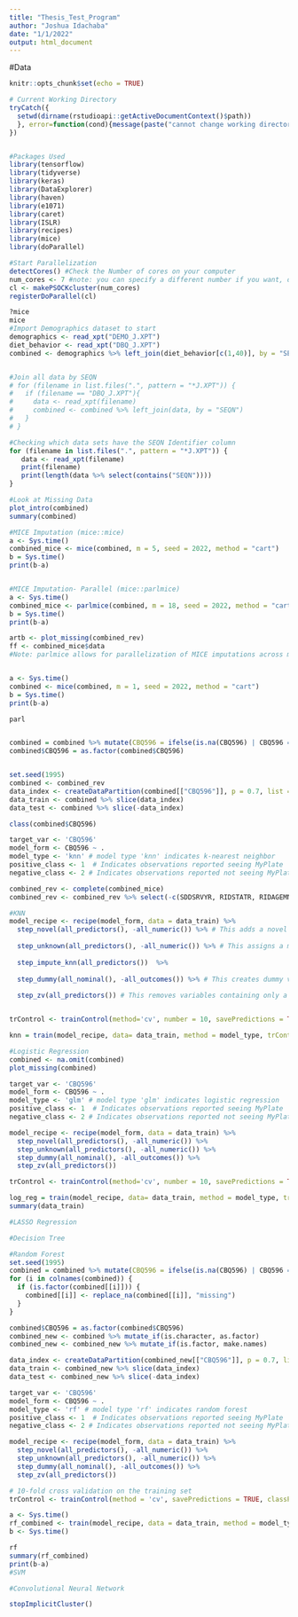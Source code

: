 ```yaml
---
title: "Thesis_Test_Program"
author: "Joshua Idachaba"
date: "1/1/2022"
output: html_document
---
```

#Data

```r
knitr::opts_chunk$set(echo = TRUE)

# Current Working Directory
tryCatch({
  setwd(dirname(rstudioapi::getActiveDocumentContext()$path))
  }, error=function(cond){message(paste("cannot change working directory"))
})



```



```r
#Packages Used
library(tensorflow)
library(tidyverse)
library(keras)
library(DataExplorer)
library(haven)
library(e1071)
library(caret)
library(ISLR)
library(recipes)
library(mice)
library(doParallel)

#Start Parallelization
detectCores() #Check the Number of cores on your computer
num_cores <- 7 #note: you can specify a different number if you want, depending on your preference
cl <- makePSOCKcluster(num_cores)
registerDoParallel(cl)

?mice
mice
#Import Demographics dataset to start
demographics <- read_xpt("DEMO_J.XPT")
diet_behavior <- read_xpt("DBQ_J.XPT")
combined <- demographics %>% left_join(diet_behavior[c(1,40)], by = "SEQN")


#Join all data by SEQN
# for (filename in list.files(".", pattern = "*J.XPT")) {
#   if (filename == "DBQ_J.XPT"){
#     data <- read_xpt(filename)
#     combined <- combined %>% left_join(data, by = "SEQN")
#   }
# }

#Checking which data sets have the SEQN Identifier column
for (filename in list.files(".", pattern = "*J.XPT")) {
   data <- read_xpt(filename)
   print(filename)
   print(length(data %>% select(contains("SEQN"))))
}

#Look at Missing Data
plot_intro(combined)
summary(combined)
```



```r
#MICE Imputation (mice::mice)
a <- Sys.time()
combined_mice <- mice(combined, m = 5, seed = 2022, method = "cart")
b = Sys.time()
print(b-a)


#MICE Imputation- Parallel (mice::parlmice)
a <- Sys.time()
combined_mice <- parlmice(combined, m = 18, seed = 2022, method = "cart", n.core = 7, n.imp.core = 2, cluster.seed = 1995)
b = Sys.time()
print(b-a)

artb <- plot_missing(combined_rev)
ff <- combined_mice$data
#Note: parlmice allows for parallelization of MICE imputations across multiple cores. For more information on parlmice, you may visit https://www.rdocumentation.org/packages/mice/versions/3.13.0/topics/parlmice or https://www.gerkovink.com/parlMICE/Vignette_parlMICE.html


a <- Sys.time()
combined <- mice(combined, m = 1, seed = 2022, method = "cart")
b = Sys.time()
print(b-a)

parl


combined = combined %>% mutate(CBQ596 = ifelse(is.na(CBQ596) | CBQ596 == 9, 2, CBQ596))
combined$CBQ596 = as.factor(combined$CBQ596)


set.seed(1995)
combined <- combined_rev
data_index <- createDataPartition(combined[["CBQ596"]], p = 0.7, list = FALSE)
data_train <- combined %>% slice(data_index)
data_test <- combined %>% slice(-data_index)

class(combined$CBQ596)

target_var <- 'CBQ596'
model_form <- CBQ596 ~ . 
model_type <- 'knn' # model type 'knn' indicates k-nearest neighbor
positive_class <- 1  # Indicates observations reported seeing MyPlate
negative_class <- 2 # Indicates observations reported not seeing MyPlate

combined_rev <- complete(combined_mice)
combined_rev <- combined_rev %>% select(-c(SDDSRVYR, RIDSTATR, RIDAGEMN)) 

#KNN
model_recipe <- recipe(model_form, data = data_train) %>% 
  step_novel(all_predictors(), -all_numeric()) %>% # This adds a novel factor level if the test data comes with new levels of a factor
  
  step_unknown(all_predictors(), -all_numeric()) %>% # This assigns a missing value in a factor variable to 'unknown'
  
  step_impute_knn(all_predictors())  %>% 
  
  step_dummy(all_nominal(), -all_outcomes()) %>% # This creates dummy variables for each factor except the dependent variable
  
  step_zv(all_predictors()) # This removes variables containing only a single value in their domain


trControl <- trainControl(method='cv', number = 10, savePredictions = TRUE, classProbs = TRUE)

knn = train(model_recipe, data= data_train, method = model_type, trControl = trControl, tuneLength = 10)

#Logistic Regression
combined <- na.omit(combined)
plot_missing(combined)

target_var <- 'CBQ596'
model_form <- CBQ596 ~ . 
model_type <- 'glm' # model type 'glm' indicates logistic regression
positive_class <- 1  # Indicates observations reported seeing MyPlate
negative_class <- 2 # Indicates observations reported not seeing MyPlate

model_recipe <- recipe(model_form, data = data_train) %>% 
  step_novel(all_predictors(), -all_numeric()) %>%
  step_unknown(all_predictors(), -all_numeric()) %>%
  step_dummy(all_nominal(), -all_outcomes()) %>% 
  step_zv(all_predictors())

trControl <- trainControl(method='cv', number = 10, savePredictions = TRUE, classProbs = TRUE)

log_reg = train(model_recipe, data= data_train, method = model_type, trControl = trControl, tuneLength = 10)
summary(data_train)

#LASSO Regression

#Decision Tree

#Random Forest
set.seed(1995)
combined = combined %>% mutate(CBQ596 = ifelse(is.na(CBQ596) | CBQ596 == 9, 2, CBQ596))
for (i in colnames(combined)) {
  if (is.factor(combined[[i]])) {
    combined[[i]] <- replace_na(combined[[i]], "missing")
  }
}

combined$CBQ596 = as.factor(combined$CBQ596)
combined_new <- combined %>% mutate_if(is.character, as.factor)
combined_new <- combined_new %>% mutate_if(is.factor, make.names)

data_index <- createDataPartition(combined_new[["CBQ596"]], p = 0.7, list = FALSE)
data_train <- combined_new %>% slice(data_index)
data_test <- combined_new %>% slice(-data_index)

target_var <- 'CBQ596'
model_form <- CBQ596 ~ . 
model_type <- 'rf' # model type 'rf' indicates random forest
positive_class <- 1  # Indicates observations reported seeing MyPlate
negative_class <- 2 # Indicates observations reported not seeing MyPlate

model_recipe <- recipe(model_form, data = data_train) %>% 
  step_novel(all_predictors(), -all_numeric()) %>%
  step_unknown(all_predictors(), -all_numeric()) %>%
  step_dummy(all_nominal(), -all_outcomes()) %>% 
  step_zv(all_predictors())

# 10-fold cross validation on the training set 
trControl <- trainControl(method = 'cv', savePredictions = TRUE, classProbs = TRUE, summaryFunction = twoClassSummary)

a <- Sys.time()
rf_combined <- train(model_recipe, data = data_train, method = model_type, trControl = trControl, metric = 'ROC')
b <- Sys.time()

rf
summary(rf_combined)
print(b-a)
#SVM

#Convolutional Neural Network

stopImplicitCluster()
```


